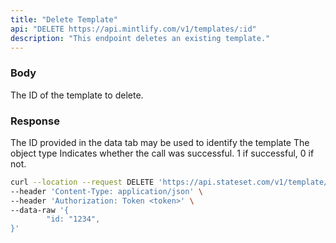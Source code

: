 ```yaml
---
title: "Delete Template"
api: "DELETE https://api.mintlify.com/v1/templates/:id"
description: "This endpoint deletes an existing template."
---
```


### Body

<ParamField body="id" type="string">
  The ID of the template to delete.
</ParamField>

### Response

<ResponseField name="id" type="string">
  The ID provided in the data tab may be used to identify the template
</ResponseField>

<ResponseField name="object" type="string">
  The object type
</ResponseField>

<ResponseField name="success" type="number">
  Indicates whether the call was successful. 1 if successful, 0 if not.
</ResponseField>

<RequestExample>

```bash cURL
curl --location --request DELETE 'https://api.stateset.com/v1/template/:id' \
--header 'Content-Type: application/json' \
--header 'Authorization: Token <token>' \
--data-raw '{
		"id: "1234",
}'
```

</ResponseExample>
